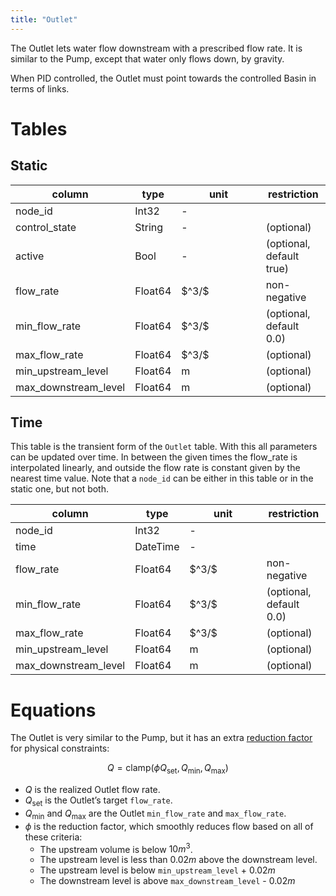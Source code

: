 ```yaml
---
title: "Outlet"
---
```


The Outlet lets water flow downstream with a prescribed flow rate.
It is similar to the Pump, except that water only flows down, by gravity.

When PID controlled, the Outlet must point towards the controlled Basin in terms of links.

# Tables

## Static

column                | type    | unit                   | restriction
---------             | ------- | ---------------------- | -----------
node_id               | Int32   | -                      |
control_state         | String  | -                      | (optional)
active                | Bool    | -                      | (optional, default true)
flow_rate             | Float64 | $\text{m}^3/\text{s}\$ | non-negative
min_flow_rate         | Float64 | $\text{m}^3/\text{s}\$ | (optional, default 0.0)
max_flow_rate         | Float64 | $\text{m}^3/\text{s}\$ | (optional)
min_upstream_level    | Float64 | $\text{m}$             | (optional)
max_downstream_level  | Float64 | $\text{m}$             | (optional)

## Time

This table is the transient form of the `Outlet` table.
With this all parameters can be updated over time. In between the given times the
flow_rate is interpolated linearly, and outside the flow rate is constant given by the
nearest time value.
Note that a `node_id` can be either in this table or in the static one, but not both.

column                | type    | unit                   | restriction
---------             | ------- | ---------------------- | -----------
node_id               | Int32   | -                      |
time                  | DateTime| -                      |
flow_rate             | Float64 | $\text{m}^3/\text{s}\$ | non-negative
min_flow_rate         | Float64 | $\text{m}^3/\text{s}\$ | (optional, default 0.0)
max_flow_rate         | Float64 | $\text{m}^3/\text{s}\$ | (optional)
min_upstream_level    | Float64 | $\text{m}$             | (optional)
max_downstream_level  | Float64 | $\text{m}$             | (optional)

# Equations

The Outlet is very similar to the Pump, but it has an extra [reduction factor](/reference/node/basin.qmd#sec-reduction-factor) for physical constraints:

$$
Q = \mathrm{clamp}(\phi Q_\text{set}, Q_{\min}, Q_{\max})
$$

- $Q$ is the realized Outlet flow rate.
- $Q_\text{set}$ is the Outlet's target `flow_rate`.
- $Q_{\min}$ and $Q_{\max}$ are the Outlet `min_flow_rate` and `max_flow_rate`.
- $\phi$ is the reduction factor, which smoothly reduces flow based on all of these criteria:
  - The upstream volume is below $10 m^3$.
  - The upstream level is less than $0.02 m$ above the downstream level.
  - The upstream level is below `min_upstream_level` + $0.02 m$
  - The downstream level is above `max_downstream_level` - $0.02 m$
